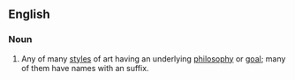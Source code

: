 ==English==

===Noun===
{{wikipedia}}
{{en-noun}}

# {{lb|en|arts}} Any of many [[style]]s of art having an underlying [[philosophy]] or [[goal]]; many of them have names with an {{m|en|-ism}} suffix.